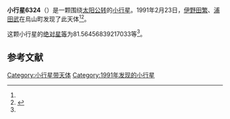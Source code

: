{{Infobox planet
| bgcolour = #FFFFC0
| name = 6324 Kejonuma
| symbol = 
| image = 
| caption = 
| discovery = yes
| discovery_ref = 
| discoverer = [[伊野田繁|伊野田繁]]、[[浦田武|浦田武]]
| discovery_site = [[烏山町|烏山町]] 
| discovered = 1991年2月23日
| designations = yes
| mp_name = 
| named_after = 
| alt_names = 
| mp_category = [[主带小行星|主带小行星]]
| orbit_ref = <ref name="a">[http://ssd.jpl.nasa.gov/sbdb.cgi?sstr=6324 6324 Kejonuma] {{Wayback|url=http://ssd.jpl.nasa.gov/sbdb.cgi?sstr=6324 |date=20140822185037 }}，小行星數據庫瀏覽器（JPL Small-Body Database Browser）－[[美国国家航空航天局|美国国家航空航天局]]喷气推进实验室</ref>
| epoch = 2456400.5 (2013年4月18日更新)
| aphelion = {{convert|2.976031727443261|AU|km|3|abbr=on|lk=out}}
| perihelion = {{convert|2.180160592700958|AU|km|3|abbr=on}}
| semimajor = {{convert|2.57809616007211|AU|km|3|abbr=on}}
| eccentricity = 0.154352492
| period = 1511.98365 [[日|日]]<br />4.14[[儒略年|儒略年]]
| avg_speed = 
| inclination = 2.305470384857249
| asc_node = 71.27028245554511
| mean_anomaly = 
| arg_peri = 81.56456839217033
| satellites = 
| physical_characteristics = yes
| dimensions = 
| mass = 
| density = 
| surface_grav = 
| escape_velocity = 
| sidereal_day = 
| axial_tilt = 
| pole_ecliptic_lat = 
| pole_ecliptic_lon = 
| albedo = 
| temperatures= 
| temp_name1 = 
| mean_temp_1 = 
| max_temp_1 = 
| temp_name2 = 
| max_temp_2 = 
| spectral_type = 
| abs_magnitude = 81.56456839217033
}}

'''小行星6324'''（{{lang-en|6324 Kejonuma}}）是一颗围绕[[太阳|太阳]][[公转|公转]]的[[小行星|小行星]]。1991年2月23日，[[伊野田繁|伊野田繁]]、[[浦田武|浦田武]]在烏山町发现了此天体<ref name="a" /><ref>{{cite news|title=小行星列表|url=http://cfa-www.harvard.edu/iau/lists/NumberedMPs.txt|accessdate=2013-07-08|newspaper=哈佛大学|archive-date=2008-05-17|archive-url=https://web.archive.org/web/20080517010638/http://cfa-www.harvard.edu/iau/lists/NumberedMPs.txt|dead-url=no}}</ref>。

这颗小行星的[[绝对星等|绝对星等]]为81.56456839217033等<ref name="a" />。

==参考文献==
{{reflist}}
{{Minor Planet Number|[[小行星6323|小行星6323]]|[[小行星6325|小行星6325]]}}

{{小天体}}

[[Category:小行星带天体|Category:小行星带天体]]
[[Category:1991年发现的小行星|Category:1991年发现的小行星]]

{{asteroid-stub}}